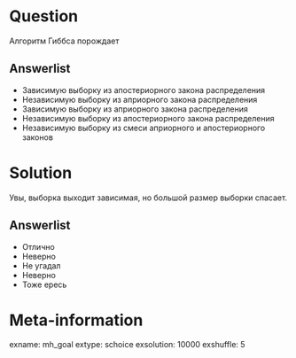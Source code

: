 Question
========
Алгоритм Гиббса порождает

Answerlist
----------
* Зависимую выборку из апостериорного закона распределения
* Независимую выборку из априорного закона распределения
* Зависимую выборку из априорного закона распределения
* Независимую выборку из апостериорного закона распределения
* Независимую выборку из смеси априорного и апостериорного законов

Solution
========

Увы, выборка выходит зависимая, но большой размер выборки спасает.

Answerlist
----------
* Отлично
* Неверно
* Не угадал
* Неверно
* Тоже ересь


Meta-information
================
exname: mh_goal
extype: schoice
exsolution: 10000
exshuffle: 5
